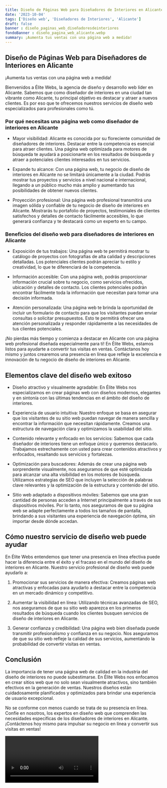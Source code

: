 ```yaml
---
title: Diseño de Páginas Web para Diseñadores de Interiores en Alicante
date: '2023-10-04'
tags: ['Diseño web', 'Diseñadores de Interiores', 'Alicante']
draft: false
banner : diseño_paginas_web_diseñadoresdeinteriores
fondoBanner : diseño_pagina_web_alicante.webp
summary: ¡Aumenta tus ventas con una página web a medida!
---
```


## Diseño de Páginas Web para Diseñadores de Interiores en Alicante

¡Aumenta tus ventas con una página web a medida!

Bienvenidos a Élite Webs, la agencia de diseño y desarrollo web líder en Alicante. Sabemos que como diseñador de interiores en una ciudad tan vibrante como Alicante, tu principal objetivo es destacar y atraer a nuevos clientes. Es por eso que te ofrecemos nuestros servicios de diseño web especializados para profesionales como tú.

### Por qué necesitas una página web como diseñador de interiores en Alicante

- Mayor visibilidad: Alicante es conocida por su floreciente comunidad de diseñadores de interiores. Destacar entre la competencia es esencial para atraer clientes. Una página web optimizada para motores de búsqueda te ayudará a posicionarte en los resultados de búsqueda y atraer a potenciales clientes interesados en tus servicios.

- Expande tu alcance: Con una página web, tu negocio de diseño de interiores en Alicante no se limitará únicamente a la ciudad. Podrás mostrar tus proyectos y servicios a nivel nacional e internacional, llegando a un público mucho más amplio y aumentando tus posibilidades de obtener nuevos clientes.

- Proyección profesional: Una página web profesional transmitirá una imagen sólida y confiable de tu negocio de diseño de interiores en Alicante. Mostrarás tu portafolio de proyectos, testimoniales de clientes satisfechos y detalles de contacto fácilmente accesibles, lo que generará confianza y te destacará como un experto en tu campo.

### Beneficios del diseño web para diseñadores de interiores en Alicante

- Exposición de tus trabajos: Una página web te permitirá mostrar tu catálogo de proyectos con fotografías de alta calidad y descripciones detalladas. Los potenciales clientes podrán apreciar tu estilo y creatividad, lo que te diferenciará de la competencia.

- Información accesible: Con una página web, podrás proporcionar información crucial sobre tu negocio, como servicios ofrecidos, ubicación y detalles de contacto. Los clientes potenciales podrán encontrar fácilmente toda la información que necesitan para tomar una decisión informada.

- Atención personalizada: Una página web te brinda la oportunidad de incluir un formulario de contacto para que los visitantes puedan enviar consultas o solicitar presupuestos. Esto te permitirá ofrecer una atención personalizada y responder rápidamente a las necesidades de tus clientes potenciales.

¡No pierdas más tiempo y comienza a destacar en Alicante con una página web profesional diseñada especialmente para ti! En Élite Webs, estamos listos para ayudarte a convertir tus visitas en ventas. Contáctanos hoy mismo y juntos crearemos una presencia en línea que refleje la excelencia e innovación de tu negocio de diseño de interiores en Alicante.

<GifSeo />

<Cta />

## Elementos clave del diseño web exitoso

- Diseño atractivo y visualmente agradable: En Élite Webs nos especializamos en crear páginas web con diseños modernos, elegantes y en sintonía con las últimas tendencias en el ámbito del diseño de interiores.

- Experiencia de usuario intuitiva: Nuestro enfoque se basa en asegurar que los visitantes de su sitio web puedan navegar de manera sencilla y encontrar la información que necesitan rápidamente. Creamos una estructura de navegación clara y optimizamos la usabilidad del sitio.

- Contenido relevante y enfocado en los servicios: Sabemos que cada diseñador de interiores tiene un enfoque único y queremos destacarlo. Trabajamos estrechamente con usted para crear contenidos atractivos y enfocados, resaltando sus servicios y fortalezas.

- Optimización para buscadores: Además de crear una página web sorprendente visualmente, nos aseguramos de que esté optimizada para alcanzar una alta visibilidad en los motores de búsqueda. Utilizamos estrategias de SEO que incluyen la selección de palabras clave relevantes y la optimización de la estructura y contenido del sitio.

- Sitio web adaptado a dispositivos móviles: Sabemos que una gran cantidad de personas acceden a Internet principalmente a través de sus dispositivos móviles. Por lo tanto, nos aseguramos de que su página web se adapte perfectamente a todos los tamaños de pantalla, brindando a sus visitantes una experiencia de navegación óptima, sin importar desde dónde accedan.

## Cómo nuestro servicio de diseño web puede ayudar

En Élite Webs entendemos que tener una presencia en línea efectiva puede hacer la diferencia entre el éxito y el fracaso en el mundo del diseño de interiores en Alicante. Nuestro servicio profesional de diseño web puede ayudarlo a:

1. Promocionar sus servicios de manera efectiva: Creamos páginas web atractivas y enfocadas para ayudarlo a destacar entre la competencia en un mercado dinámico y competitivo. 

2. Aumentar la visibilidad en línea: Utilizando técnicas avanzadas de SEO, nos aseguramos de que su sitio web aparezca en los primeros resultados de búsqueda cuando los clientes busquen servicios de diseño de interiores en Alicante. 

3. Generar confianza y credibilidad: Una página web bien diseñada puede transmitir profesionalismo y confianza en su negocio. Nos aseguramos de que su sitio web refleje la calidad de sus servicios, aumentando la probabilidad de convertir visitas en ventas.

## Conclusión

La importancia de tener una página web de calidad en la industria del diseño de interiores no puede subestimarse. En Élite Webs nos enfocamos en crear sitios web que no solo sean visualmente atractivos, sino también efectivos en la generación de ventas. Nuestros diseños están cuidadosamente planificados y optimizados para brindar una experiencia de usuario excepcional.

No se conforme con menos cuando se trata de su presencia en línea. Confíe en nosotros, los expertos en diseño web que comprenden las necesidades específicas de los diseñadores de interiores en Alicante. ¡Contáctenos hoy mismo para impulsar su negocio en línea y convertir sus visitas en ventas!

<Video />

<CtaBot job='Diseñadores de Interiores' city='Alicante'/>

<Gmaps query='Alicante+españa+maps' />